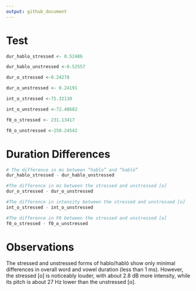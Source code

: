 ```yaml
---
output: github_document
---
```


# Test
```r

dur_hablo_stressed <- 0.52486

dur_hablo_unstressed <-0.52557

dur_o_stressed <-0.24278

dur_o_unstressed <- 0.24191 

int_o_stressed <-75.32110

int_o_unstressed <-72.48682

f0_o_stressed <- 231.13417

f0_o_unstressed <-258.24542

```

# Duration Differences

```r
# The difference in ms between “hablo” and “habló”
dur_hablo_stressed - dur_hablo_unstressed

#The difference in ms between the stressed and unstressed [o]
dur_o_stressed - dur_o_unstressed

#The difference in intensity between the stressed and unstressed [o]
int_o_stressed - int_o_unstressed

#The difference in F0 between the stressed and unstressed [o]
f0_o_stressed - f0_o_unstressed

```



# Observations 
The stressed and unstressed forms of hablo/habló show only minimal differences in overall word and vowel duration (less than 1 ms). However, the stressed [o] is noticeably louder, with about 2.8 dB more intensity, while its pitch is about 27 Hz lower than the unstressed [o].


